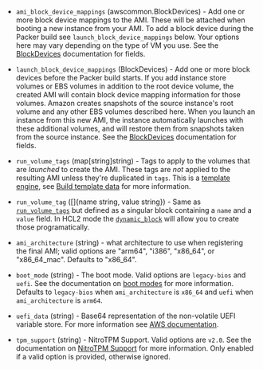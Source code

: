<!-- Code generated from the comments of the Config struct in builder/ebssurrogate/builder.go; DO NOT EDIT MANUALLY -->

- `ami_block_device_mappings` (awscommon.BlockDevices) - Add one or more block device mappings to the AMI. These will be attached
  when booting a new instance from your AMI. To add a block device during
  the Packer build see `launch_block_device_mappings` below. Your options
  here may vary depending on the type of VM you use. See the
  [BlockDevices](#block-devices-configuration) documentation for fields.

- `launch_block_device_mappings` (BlockDevices) - Add one or more block devices before the Packer build starts. If you add
  instance store volumes or EBS volumes in addition to the root device
  volume, the created AMI will contain block device mapping information
  for those volumes. Amazon creates snapshots of the source instance's
  root volume and any other EBS volumes described here. When you launch an
  instance from this new AMI, the instance automatically launches with
  these additional volumes, and will restore them from snapshots taken
  from the source instance. See the
  [BlockDevices](#block-devices-configuration) documentation for fields.

- `run_volume_tags` (map[string]string) - Tags to apply to the volumes that are *launched* to create the AMI.
  These tags are *not* applied to the resulting AMI unless they're
  duplicated in `tags`. This is a [template
  engine](/packer/docs/templates/legacy_json_templates/engine), see [Build template
  data](#build-template-data) for more information.

- `run_volume_tag` ([]{name string, value string}) - Same as [`run_volume_tags`](#run_volume_tags) but defined as a singular
  block containing a `name` and a `value` field. In HCL2 mode the
  [`dynamic_block`](https://packer.io/docs/templates/hcl_templates/expressions.html#dynamic-blocks)
  will allow you to create those programatically.

- `ami_architecture` (string) - what architecture to use when registering the final AMI; valid options
  are "arm64", "i386", "x86_64", or "x86_64_mac". Defaults to "x86_64".

- `boot_mode` (string) - The boot mode. Valid options are `legacy-bios` and `uefi`. See the documentation on
  [boot modes](https://docs.aws.amazon.com/AWSEC2/latest/UserGuide/ami-boot.html) for
  more information. Defaults to `legacy-bios` when `ami_architecture` is `x86_64` and
  `uefi` when `ami_architecture` is `arm64`.

- `uefi_data` (string) - Base64 representation of the non-volatile UEFI variable store. For more information
  see [AWS documentation](https://docs.aws.amazon.com/AWSEC2/latest/UserGuide/uefi-secure-boot-optionB.html).

- `tpm_support` (string) - NitroTPM Support. Valid options are `v2.0`. See the documentation on
  [NitroTPM Support](https://docs.aws.amazon.com/AWSEC2/latest/UserGuide/enable-nitrotpm-support-on-ami.html) for
  more information. Only enabled if a valid option is provided, otherwise ignored.

<!-- End of code generated from the comments of the Config struct in builder/ebssurrogate/builder.go; -->
